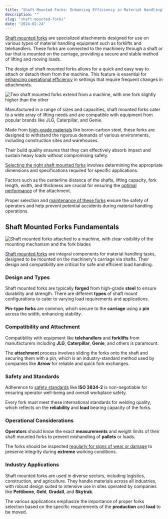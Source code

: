 ```yaml
---
title: "Shaft Mounted Forks: Enhancing Efficiency in Material Handling"
description: ""
slug: "shaft-mounted-forks"
date: "2024-02-24"
---
```


<a href="https://flatearthequipment.com/parts/attachments/forks/">Shaft mounted forks</a> are specialized attachments designed for use on various types of material handling equipment such as forklifts and telehandlers. These forks are connected to the machinery through a shaft or bar that is mounted on the carriage, providing a secure and stable method of lifting and moving loads.

The design of shaft mounted forks allows for a quick and easy way to attach or detach them from the machine. This feature is essential for <a href="https://flatearthequipment.com/uncategorized/enhancing-forklift-safety-tech/">enhancing operational efficiency</a> in settings that require frequent changes in attachments.

<img src="https://koala.sh/api/image/v2-7u51q-gs40d.jpg?width=1216&amp;height=832&amp;dream" alt="Two shaft mounted forks extend from a machine, with one fork slightly higher than the other" />

Manufactured in a range of sizes and capacities, shaft mounted forks cater to a wide array of lifting needs and are compatible with equipment from popular brands like JLG, Caterpillar, and Genie.

Made from <a href="https://flatearthequipment.com/parts/forklift-parts/forklift-parts-online/">high-grade materials</a> like boron-carbon steel, these forks are designed to withstand the rigorous demands of various environments, including construction sites and warehouses.

Their build quality ensures that they can effectively absorb impact and sustain heavy loads without compromising safety.

<a href="https://flatearthequipment.com/uncategorized/selecting-forklift-forks-guide/">Selecting the right shaft mounted forks</a> involves determining the appropriate dimensions and specifications required for specific applications.

Factors such as the centerline distance of the shafts, lifting capacity, fork length, width, and thickness are crucial for ensuring the <a href="https://flatearthequipment.com/uncategorized/enhancing-forklift-performance-aftermarket-parts/">optimal performance</a> of the attachment.

Proper selection and <a href="https://flatearthequipment.com/uncategorized/importance-forklift-chains-maintenance-safety/">maintenance of these forks</a> ensure the safety of operators and help prevent potential accidents during material handling operations.
<h2>Shaft Mounted Forks Fundamentals</h2>
<img src="https://koala.sh/api/image/v2-7u52d-6iazg.jpg?width=1216&amp;height=832&amp;dream" alt="Shaft mounted forks attached to a machine, with clear visibility of the mounting mechanism and the fork blades" />

<a href="https://flatearthequipment.com/attachments/forklift-forks/">Shaft mounted forks</a> are integral components for material handling tasks, designed to be mounted on the machinery's carriage via shafts. Their design and compatibility are critical for safe and efficient load handling.
<h3>Design and Types</h3>
Shaft mounted forks are typically <strong>forged</strong> from high-grade <strong>steel</strong> to ensure durability and strength. There are different <strong>types</strong> of shaft mount configurations to cater to varying load requirements and applications.

<strong>Pin-type forks</strong> are common, which secure to the <strong>carriage</strong> using a <strong>pin</strong> across the width, enhancing stability.
<h3>Compatibility and Attachment</h3>
Compatibility with equipment like <strong>telehandlers</strong> and <strong>forklifts</strong> from manufacturers including <strong>JLG</strong>, <strong>Caterpillar</strong>, <strong>Genie</strong>, and others is paramount.

The <strong>attachment</strong> process involves sliding the forks onto the shaft and securing them with a pin, which is an industry-standard method used by companies like <strong>Arrow</strong> for reliable and quick fork exchanges.
<h3>Safety and Standards</h3>
Adherence to <a href="https://flatearthequipment.com/uncategorized/enhancing-forklift-safety-camera-systems/">safety standards</a> like <strong>ISO 3834-2</strong> is non-negotiable for ensuring operator well-being and overall workplace safety.

Every fork must meet these international standards for welding quality, which reflects on the <strong>reliability</strong> and <strong>load</strong> bearing capacity of the forks.
<h3>Operational Considerations</h3>
<strong>Operators</strong> should know the exact <strong>measurements</strong> and weight limits of their shaft mounted forks to prevent mishandling of <strong>pallets</strong> or loads.

The forks should be inspected <a href="https://flatearthequipment.com/uncategorized/maximizing-forklift-efficiency-maintenance-guide/">regularly for signs of wear or damage</a> to preserve integrity during <strong>extreme</strong> working conditions.
<h3>Industry Applications</h3>
Shaft mounted forks are used in diverse sectors, including logistics, construction, and agriculture. They handle materials across all industries, with robust design suited to intensive use in sites operated by companies like <strong>Pettibone</strong>, <strong>Gehl</strong>, <strong>Gradall</strong>, and <strong>Skytrak</strong>.

The various applications emphasize the importance of proper forks selection based on the specific requirements of the <strong>production</strong> and <strong>load</strong> to be moved.